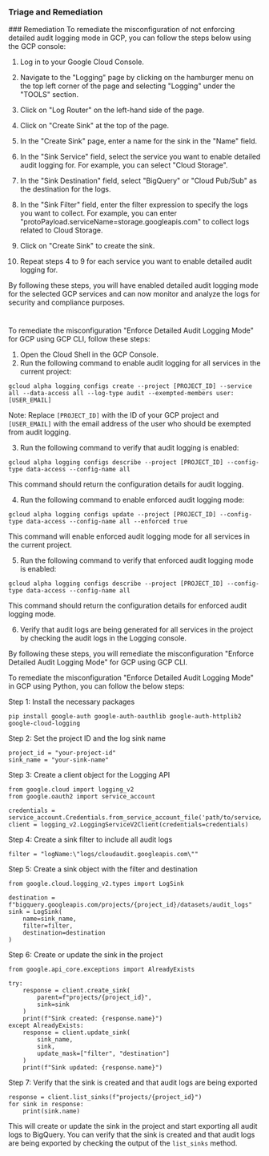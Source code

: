 
### Triage and Remediation
<Tabs>
<Tab title='Remediation'>
### Remediation

<AccordionGroup>
<Accordion title='Using Console' defaultOpen='true'>
To remediate the misconfiguration of not enforcing detailed audit logging mode in GCP, you can follow the steps below using the GCP console:

1. Log in to your Google Cloud Console.

2. Navigate to the "Logging" page by clicking on the hamburger menu on the top left corner of the page and selecting "Logging" under the "TOOLS" section.

3. Click on "Log Router" on the left-hand side of the page.

4. Click on "Create Sink" at the top of the page.

5. In the "Create Sink" page, enter a name for the sink in the "Name" field.

6. In the "Sink Service" field, select the service you want to enable detailed audit logging for. For example, you can select "Cloud Storage".

7. In the "Sink Destination" field, select "BigQuery" or "Cloud Pub/Sub" as the destination for the logs.

8. In the "Sink Filter" field, enter the filter expression to specify the logs you want to collect. For example, you can enter "protoPayload.serviceName=storage.googleapis.com" to collect logs related to Cloud Storage.

9. Click on "Create Sink" to create the sink.

10. Repeat steps 4 to 9 for each service you want to enable detailed audit logging for.

By following these steps, you will have enabled detailed audit logging mode for the selected GCP services and can now monitor and analyze the logs for security and compliance purposes.

#
</Accordion>

<Accordion title='Using CLI'>
To remediate the misconfiguration "Enforce Detailed Audit Logging Mode" for GCP using GCP CLI, follow these steps:

1. Open the Cloud Shell in the GCP Console.
2. Run the following command to enable audit logging for all services in the current project:

```
gcloud alpha logging configs create --project [PROJECT_ID] --service all --data-access all --log-type audit --exempted-members user:[USER_EMAIL]
```

Note: Replace `[PROJECT_ID]` with the ID of your GCP project and `[USER_EMAIL]` with the email address of the user who should be exempted from audit logging.

3. Run the following command to verify that audit logging is enabled:

```
gcloud alpha logging configs describe --project [PROJECT_ID] --config-type data-access --config-name all
```

This command should return the configuration details for audit logging.

4. Run the following command to enable enforced audit logging mode:

```
gcloud alpha logging configs update --project [PROJECT_ID] --config-type data-access --config-name all --enforced true
```

This command will enable enforced audit logging mode for all services in the current project.

5. Run the following command to verify that enforced audit logging mode is enabled:

```
gcloud alpha logging configs describe --project [PROJECT_ID] --config-type data-access --config-name all
```

This command should return the configuration details for enforced audit logging mode.

6. Verify that audit logs are being generated for all services in the project by checking the audit logs in the Logging console.

By following these steps, you will remediate the misconfiguration "Enforce Detailed Audit Logging Mode" for GCP using GCP CLI.
</Accordion>

<Accordion title='Using Python'>
To remediate the misconfiguration "Enforce Detailed Audit Logging Mode" in GCP using Python, you can follow the below steps:

Step 1: Install the necessary packages

```
pip install google-auth google-auth-oauthlib google-auth-httplib2 google-cloud-logging
```

Step 2: Set the project ID and the log sink name

```
project_id = "your-project-id"
sink_name = "your-sink-name"
```

Step 3: Create a client object for the Logging API

```
from google.cloud import logging_v2
from google.oauth2 import service_account

credentials = service_account.Credentials.from_service_account_file('path/to/service/account/key.json')
client = logging_v2.LoggingServiceV2Client(credentials=credentials)
```

Step 4: Create a sink filter to include all audit logs

```
filter = "logName:\"logs/cloudaudit.googleapis.com\""
```

Step 5: Create a sink object with the filter and destination

```
from google.cloud.logging_v2.types import LogSink

destination = f"bigquery.googleapis.com/projects/{project_id}/datasets/audit_logs"
sink = LogSink(
    name=sink_name,
    filter=filter,
    destination=destination
)
```

Step 6: Create or update the sink in the project

```
from google.api_core.exceptions import AlreadyExists

try:
    response = client.create_sink(
        parent=f"projects/{project_id}",
        sink=sink
    )
    print(f"Sink created: {response.name}")
except AlreadyExists:
    response = client.update_sink(
        sink_name,
        sink,
        update_mask=["filter", "destination"]
    )
    print(f"Sink updated: {response.name}")
```

Step 7: Verify that the sink is created and that audit logs are being exported

```
response = client.list_sinks(f"projects/{project_id}")
for sink in response:
    print(sink.name)
```

This will create or update the sink in the project and start exporting all audit logs to BigQuery. You can verify that the sink is created and that audit logs are being exported by checking the output of the `list_sinks` method.
</Accordion>

</AccordionGroup>
</Tab>
</Tabs>
